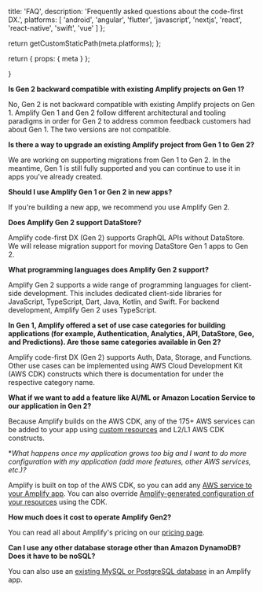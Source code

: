 
  title: 'FAQ',
  description: 'Frequently asked questions about the code-first DX.',
  platforms: [
    'android',
    'angular',
    'flutter',
    'javascript',
    'nextjs',
    'react',
    'react-native',
    'swift',
    'vue'
  ]
};

  return getCustomStaticPath(meta.platforms);
};

  return {
    props: {
      meta
    }
  };

}


**Is Gen 2 backward compatible with existing Amplify projects on Gen 1?**

No, Gen 2 is not backward compatible with existing Amplify projects on Gen 1. Amplify Gen 1 and Gen 2 follow different architectural and tooling paradigms in order for Gen 2 to address common feedback customers had about Gen 1. The two versions are not compatible.

**Is there a way to upgrade an existing Amplify project from Gen 1 to Gen 2?**

We are working on supporting migrations from Gen 1 to Gen 2. In the meantime, Gen 1 is still fully supported and you can continue to use it in apps you've already created.

**Should I use Amplify Gen 1 or Gen 2 in new apps?**

If you're building a new app, we recommend you use Amplify Gen 2.

**Does Amplify Gen 2 support DataStore?**

Amplify code-first DX (Gen 2) supports GraphQL APIs without DataStore. We will release migration support for moving DataStore Gen 1 apps to Gen 2.

**What programming languages does Amplify Gen 2 support?**

Amplify Gen 2 supports a wide range of programming languages for client-side development. This includes dedicated client-side libraries for JavaScript, TypeScript, Dart, Java, Kotlin, and Swift. For backend development, Amplify Gen 2 uses TypeScript.

**In Gen 1, Amplify offered a set of use case categories for building applications (for example, Authentication, Analytics, API, DataStore, Geo, and Predictions). Are those same categories available in Gen 2?**

Amplify code-first DX (Gen 2) supports Auth, Data, Storage, and Functions. Other use cases can be implemented using AWS Cloud Development Kit (AWS CDK) constructs which there is documentation for under the respective category name.

**What if we want to add a feature like AI/ML or Amazon Location Service to our application in Gen 2?**

Because Amplify builds on the AWS CDK, any of the 175+ AWS services can be added to your app using [custom resources](/[platform]/build-a-backend/add-aws-services/custom-resources/) and L2/L1 AWS CDK constructs.

**What happens once my application grows too big and I want to do more configuration with my application (add more features, other AWS services, etc.)?*

Amplify is built on top of the AWS CDK, so you can add any [AWS service to your Amplify app](https://docs.amplify.aws/gen2/build-a-backend/add-aws-services/custom-resources/). You can also override [Amplify-generated configuration of your resources](https://docs.amplify.aws/gen2/build-a-backend/add-aws-services/custom-resources/) using the CDK.

**How much does it cost to operate Amplify Gen2?**

You can read all about Amplify's pricing on our [pricing page](https://aws.amazon.com/amplify/pricing/).

**Can I use any other database storage other than Amazon DynamoDB? Does it have to be noSQL?**

You can also use an [existing MySQL or PostgreSQL database](/react/build-a-backend/graphqlapi/connect-api-to-existing-database/) in an Amplify app.
